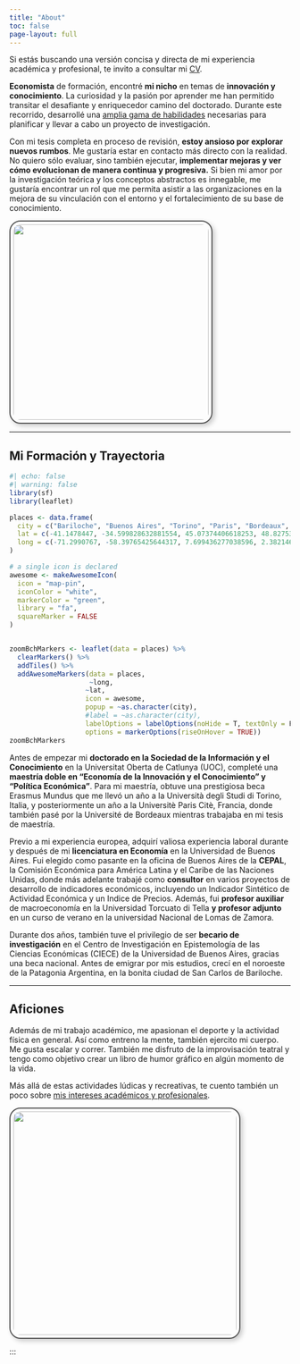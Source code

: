 ```yaml
---
title: "About"
toc: false
page-layout: full
---
```


::: grid
::: {.g-col-12 .g-col-md-6 .justified}
Si estás buscando una versión concisa y directa de mi experiencia académica y profesional, te invito a consultar mi [CV](cv/CV-IH-1023.pdf).

**Economista** de formación, encontré **mi nicho** en temas de **innovación y conocimiento**. La curiosidad y la pasión por aprender me han permitido transitar el desafiante y enriquecedor camino del doctorado. Durante este recorrido, desarrollé una [amplia gama de habilidades](skills.qmd) necesarias para planificar y llevar a cabo un proyecto de investigación.

Con mi tesis completa en proceso de revisión, **estoy ansioso por explorar nuevos rumbos**. Me gustaría estar en contacto más directo con la realidad. No quiero sólo evaluar, sino también ejecutar, **implementar mejoras y ver cómo evolucionan de manera continua y progresiva.** <!--# La inacción de la ciencia básica y su modalidad de trabajo solitaria. Por eso, mientras espero las últimas correcciones de mi primer draft, me preparo para explorar nuevos rumbos.  -->Si bien mi amor por la investigación teórica y los conceptos abstractos es innegable, me gustaría encontrar un rol que me permita asistir a las organizaciones en la mejora de su vinculación con el entorno y el fortalecimiento de su base de conocimiento.<!-- No quiero abandonar por completo los altos niveles abstracción, no olvido que no hay herramienta más poderosa que la teoría, pero necesito lidiar con la realidad. Evaluar para ejecutar, buscando e implementando mejoras continuas y progresivas. Si bien con este deseo no descarto por completo un post-doc, sería ideal para mi encontrar un rol práctico dentro de alguna organización comprometida a mejorar su vinculación con el entorno. -->
:::

::: {.g-col-12 .g-col-md-6 .text-center}
![](visualMedia/hulskamp.jpg){width="350" style="border: 2px solid #555; border-radius: 20px; padding: 5px; box-shadow: 4px 4px 8px rgba(0, 0, 0, 0.2);"} <!-- ![](me.jpeg){width="350"} -->
:::
:::

------------------------------------------------------------------------

## Mi Formación y Trayectoria

::: grid
::: {.g-col-12 .g-col-md-6 .text-center}
```r
#| echo: false
#| warning: false
library(sf)
library(leaflet)

places <- data.frame(
  city = c("Bariloche", "Buenos Aires", "Torino", "Paris", "Bordeaux", "Barcelona"),
  lat = c(-41.1478447, -34.599828632881554, 45.07374406618253, 48.82753559234027, 44.799351290598075, 41.40708568183617),
  long = c(-71.2990767, -58.39765425644317, 7.699436277038596, 2.3821466102524185, -0.615558665438184, 2.194543891906193)
)

# a single icon is declared
awesome <- makeAwesomeIcon(
  icon = "map-pin",
  iconColor = "white",
  markerColor = "green",
  library = "fa",
  squareMarker = FALSE
)


zoomBchMarkers <- leaflet(data = places) %>%
  clearMarkers() %>% 
  addTiles() %>%
  addAwesomeMarkers(data = places,
                    ~long,
                   ~lat,
                   icon = awesome,
                   popup = ~as.character(city),
                   #label = ~as.character(city),
                   labelOptions = labelOptions(noHide = T, textOnly = F, textsize = "7px", direction = "left", riseOnHover = TRUE),
                   options = markerOptions(riseOnHover = TRUE))
zoomBchMarkers
```
:::

::: {.g-col-12 .g-col-md-6 .justified}
Antes de empezar mi **doctorado en la Sociedad de la Información y el Conocimiento** en la Universitat Oberta de Catlunya (UOC), completé una **maestría doble en "Economía de la Innovación y el Conocimiento" y "Política Económica"**. Para mi maestría, obtuve una prestigiosa beca Erasmus Mundus que me llevó un año a la Università degli Studi di Torino, Italia, y posteriormente un año a la Universitè Paris Citè, Francia, donde también pasé por la Université de Bordeaux mientras trabajaba en mi tesis de maestría.

Previo a mi experiencia europea, adquirí valiosa experiencia laboral durante y después de mi **licenciatura en Economía** en la Universidad de Buenos Aires. Fui elegido como pasante en la oficina de Buenos Aires de la **CEPAL**, la Comisión Económica para América Latina y el Caribe de las Naciones Unidas, donde más adelante trabajé como **consultor** en varios proyectos de desarrollo de indicadores económicos, incluyendo un Indicador Sintético de Actividad Económica y un Indice de Precios. <!-- enriquecer la descripción de CEPAL --> Además, fui **profesor auxiliar** de macroeconomía en la Universidad Torcuato di Tella **y profesor adjunto** en un curso de verano en la universidad Nacional de Lomas de Zamora.

Durante dos años, también tuve el privilegio de ser **becario de investigación** en el Centro de Investigación en Epistemología de las Ciencias Económicas (CIECE) de la Universidad de Buenos Aires, gracias una beca nacional. Antes de emigrar por mis estudios, crecí en el noroeste de la Patagonia Argentina, en la bonita ciudad de San Carlos de Bariloche.
:::
:::

------------------------------------------------------------------------

## Aficiones

::: grid
::: {.g-col-12 .g-col-md-6 .justified .align-middle}
Además de mi trabajo académico, me apasionan el deporte y la actividad física en general. Así como entreno la mente, también ejercito mi cuerpo. Me gusta escalar y correr. También me disfruto de la improvisación teatral y tengo como objetivo crear un libro de humor gráfico en algún momento de la vida.

Más allá de estas actividades lúdicas y recreativas, te cuento también un poco sobre [mis intereses académicos y profesionales](interests.qmd).
:::

::: {.g-col-12 .g-col-md-6 .small-screen-content .text-center}
![](hobbiePicture.jpeg){height="400" style="border: 2px solid #555; border-radius: 20px; padding: 5px; box-shadow: 4px 4px 8px rgba(0, 0, 0, 0.2);"}
:::
:::

:::
